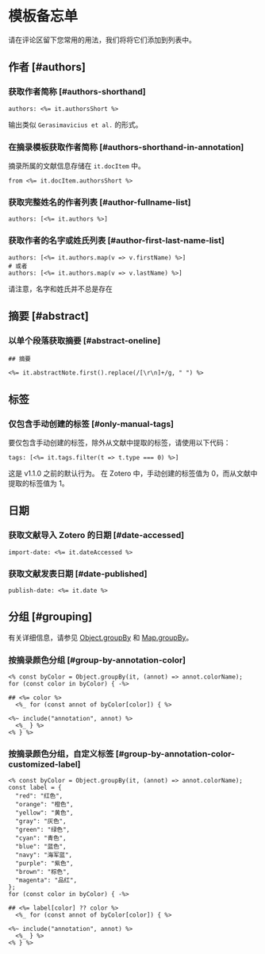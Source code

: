 
# 模板备忘单

请在评论区留下您常用的用法，我们将将它们添加到列表中。

## 作者 [#authors]

### 获取作者简称 [#authors-shorthand]

```ejs filename="Note Properties" copy
authors: <%= it.authorsShort %>
```

输出类似 `Gerasimavicius et al.` 的形式。

### 在摘录模板获取作者简称 [#authors-shorthand-in-annotation]

摘录所属的文献信息存储在 `it.docItem` 中。

```ejs filename="Note Annotations" copy
from <%= it.docItem.authorsShort %>
```

### 获取完整姓名的作者列表 [#author-fullname-list]

```ejs filename="Note Properties" copy
authors: [<%= it.authors %>]
```

### 获取作者的名字或姓氏列表 [#author-first-last-name-list]

```ejs filename="Note Properties" copy
authors: [<%= it.authors.map(v => v.firstName) %>]
# 或者
authors: [<%= it.authors.map(v => v.lastName) %>]
```

<Callout>
请注意，名字和姓氏并不总是存在
</Callout>

## 摘要 [#abstract]

### 以单个段落获取摘要 [#abstract-oneline]

```ejs filename="Note Content" copy
## 摘要

<%= it.abstractNote.first().replace(/[\r\n]+/g, " ") %>
```

## 标签

### 仅包含手动创建的标签 [#only-manual-tags]

要仅包含手动创建的标签，除外从文献中提取的标签，请使用以下代码：

```ejs filename="Note Properties" copy
tags: [<%= it.tags.filter(t => t.type === 0) %>]
```

<Callout type="info">
这是 v1.1.0 之前的默认行为。
</Callout>

<Callout>
在 Zotero 中，手动创建的标签值为 0，而从文献中提取的标签值为 1。
</Callout>

## 日期

### 获取文献导入 Zotero 的日期 [#date-accessed]

```ejs filename="Note Properties" copy
import-date: <%= it.dateAccessed %>
```

### 获取文献发表日期 [#date-published]

```ejs filename="Note Properties" copy
publish-date: <%= it.date %>
```

## 分组 [#grouping]

有关详细信息，请参见 [Object.groupBy](https://developer.mozilla.org/en-US/docs/Web/JavaScript/Reference/Global_Objects/Object/groupBy) 和 [Map.groupBy](https://developer.mozilla.org/en-US/docs/Web/JavaScript/Reference/Global_Objects/Map/groupBy)。

### 按摘录颜色分组 [#group-by-annotation-color]

```ejs filename="Note Annotations" copy
<% const byColor = Object.groupBy(it, (annot) => annot.colorName); 
for (const color in byColor) { -%>

## <%= color %>
  <%_ for (const annot of byColor[color]) { %>

<%~ include("annotation", annot) %>
  <%_ } %>
<% } %>
```

### 按摘录颜色分组，自定义标签 [#group-by-annotation-color-customized-label]

```ejs filename="Note Annotations" copy
<% const byColor = Object.groupBy(it, (annot) => annot.colorName);
const label = {
  "red": "红色",
  "orange": "橙色",
  "yellow": "黄色",
  "gray": "灰色",
  "green": "绿色",
  "cyan": "青色",
  "blue": "蓝色",
  "navy": "海军蓝",
  "purple": "紫色",
  "brown": "棕色",
  "magenta": "品红",
};
for (const color in byColor) { -%>

## <%= label[color] ?? color %>
  <%_ for (const annot of byColor[color]) { %>

<%~ include("annotation", annot) %>
  <%_ } %>
<% } %>
```